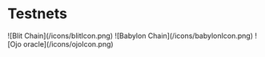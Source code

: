# Testnets


<Cards>
  <ShowcaseCard
    image
    title="Blit Chain Testnet"
    href="./testnet/blit-chain"
  >
    ![Blit Chain](/icons/blitIcon.png)
  </ShowcaseCard>
  <ShowcaseCard
    image
    title="Babylon Chain"
    href="./testnet/babylon-chain"
  >
    ![Babylon Chain](/icons/babylonIcon.png)
  </ShowcaseCard>  
  <ShowcaseCard
    image
    title="Ojo Oracle"
    href="./testnet/ojo-oracle"
  >
    ![Ojo oracle](/icons/ojoIcon.png)
  </ShowcaseCard>
</Cards>